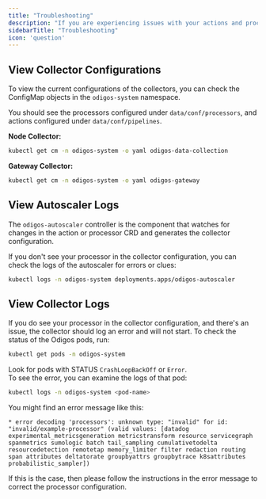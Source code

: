```yaml
---
title: "Troubleshooting"
description: "If you are experiencing issues with your actions and processors, use the checklist below to troubleshoot the issue."
sidebarTitle: "Troubleshooting"
icon: 'question'
---
```



## View Collector Configurations

To view the current configurations of the collectors, you can check the ConfigMap objects in the `odigos-system` namespace.

You should see the processors configured under `data/conf/processors`, and actions configured under `data/conf/pipelines`.

**Node Collector:**

```bash
kubectl get cm -n odigos-system -o yaml odigos-data-collection
```

**Gateway Collector:**

```bash
kubectl get cm -n odigos-system -o yaml odigos-gateway
```

## View Autoscaler Logs

The `odigos-autoscaler` controller is the component that watches for changes in the action or processor CRD and generates the collector configuration.

If you don't see your processor in the collector configuration, you can check the logs of the autoscaler for errors or clues:

```sh
kubectl logs -n odigos-system deployments.apps/odigos-autoscaler
```

## View Collector Logs

If you do see your processor in the collector configuration, and there's an issue, the collector should log an error and will not start. To check the status of the Odigos pods, run:

```sh
kubectl get pods -n odigos-system
```

Look for pods with STATUS `CrashLoopBackOff` or `Error`.<br />
To see the error, you can examine the logs of that pod:

```sh
kubectl logs -n odigos-system <pod-name>
```

You might find an error message like this:

```
* error decoding 'processors': unknown type: "invalid" for id: "invalid/example-processor" (valid values: [datadog experimental_metricsgeneration metricstransform resource servicegraph spanmetrics sumologic batch tail_sampling cumulativetodelta resourcedetection remotetap memory_limiter filter redaction routing span attributes deltatorate groupbyattrs groupbytrace k8sattributes probabilistic_sampler])
```

If this is the case, then please follow the instructions in the error message to correct the processor configuration.

<GettingHelp />
